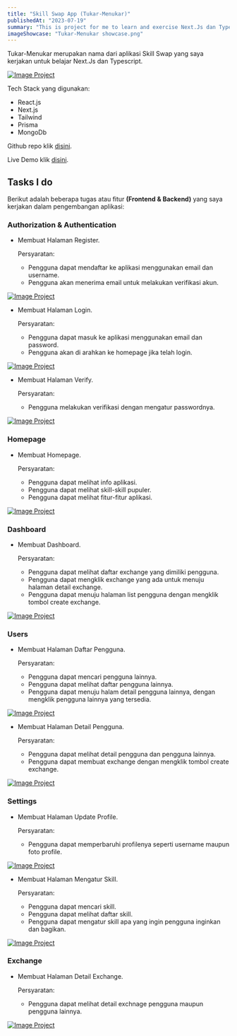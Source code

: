 ```yaml
---
title: "Skill Swap App (Tukar-Menukar)"
publishedAt: "2023-07-19"
summary: "This is project for me to learn and exercise Next.Js dan Typescript"
imageShowcase: "Tukar-Menukar showcase.png"
---
```


Tukar-Menukar merupakan nama dari aplikasi Skill Swap yang saya kerjakan untuk belajar Next.Js dan Typescript.

[![Image Project](/image-showcase/Tukar-Menukar%20showcase.png)](/image-showcase/Tukar-Menukar%20showcase.png)

Tech Stack yang digunakan:

- React.js
- Next.js
- Tailwind
- Prisma
- MongoDb

Github repo klik [disini](https://github.com/marsmallowz/tukar-menukar-app).

Live Demo klik [disini](https://tukar-menukar-app.vercel.app/).

## Tasks I do

Berikut adalah beberapa tugas atau fitur **(Frontend & Backend)** yang saya kerjakan dalam pengembangan aplikasi:

### Authorization & Authentication

- Membuat Halaman Register.

  Persyaratan:

  - Pengguna dapat mendaftar ke aplikasi menggunakan email dan username.
  - Pengguna akan menerima email untuk melakukan verifikasi akun.

[![Image Project](/project-keempat-screenshot/auth-register.png)](/project-keempat-screenshot/auth-register.png)

- Membuat Halaman Login.

  Persyaratan:

  - Pengguna dapat masuk ke aplikasi menggunakan email dan password.
  - Pengguna akan di arahkan ke homepage jika telah login.

[![Image Project](/project-keempat-screenshot/auth-login.png)](/project-keempat-screenshot/auth-login.png)

- Membuat Halaman Verify.

  Persyaratan:

  - Pengguna melakukan verifikasi dengan mengatur passwordnya.

[![Image Project](/project-keempat-screenshot/auth-verify.png)](/project-keempat-screenshot/auth-verify.png)

### Homepage

- Membuat Homepage.

  Persyaratan:

  - Pengguna dapat melihat info aplikasi.
  - Pengguna dapat melihat skill-skill pupuler.
  - Pengguna dapat melihat fitur-fitur aplikasi.

[![Image Project](/project-keempat-screenshot/homepage-2.png)](/project-keempat-screenshot/homepage-2.png)

### Dashboard

- Membuat Dashboard.

  Persyaratan:

  - Pengguna dapat melihat daftar exchange yang dimiliki pengguna.
  - Pengguna dapat mengklik exchange yang ada untuk menuju halaman detail exchange.
  - Pengguna dapat menuju halaman list pengguna dengan mengklik tombol create exchange.

[![Image Project](/project-keempat-screenshot/exchange-list.png)](/project-keempat-screenshot/exchange-list.png)

### Users

- Membuat Halaman Daftar Pengguna.

  Persyaratan:

  - Pengguna dapat mencari pengguna lainnya.
  - Pengguna dapat melihat daftar pengguna lainnya.
  - Pengguna dapat menuju halam detail pengguna lainnya, dengan mengklik pengguna lainnya yang tersedia.

[![Image Project](/project-keempat-screenshot/user-list.png)](/project-keempat-screenshot/user-list.png)

- Membuat Halaman Detail Pengguna.

  Persyaratan:

  - Pengguna dapat melihat detail pengguna dan pengguna lainnya.
  - Pengguna dapat membuat exchange dengan mengklik tombol create exchange.

[![Image Project](/project-keempat-screenshot/user-details.png)](/project-keempat-screenshot/user-details.png)

### Settings

- Membuat Halaman Update Profile.

  Persyaratan:

  - Pengguna dapat memperbaruhi profilenya seperti username maupun foto profile.

[![Image Project](/project-keempat-screenshot/settings.png)](/project-keempat-screenshot/settings.png)

- Membuat Halaman Mengatur Skill.

  Persyaratan:

  - Pengguna dapat mencari skill.
  - Pengguna dapat melihat daftar skill.
  - Pengguna dapat mengatur skill apa yang ingin pengguna inginkan dan bagikan.

[![Image Project](/project-keempat-screenshot/skill-list.png)](/project-keempat-screenshot/skill-list.png)

### Exchange

- Membuat Halaman Detail Exchange.

  Persyaratan:

  - Pengguna dapat melihat detail exchnage pengguna maupun pengguna lainnya.

[![Image Project](/project-keempat-screenshot/exchange-details.png)](/project-keempat-screenshot/exchange-details.png)
